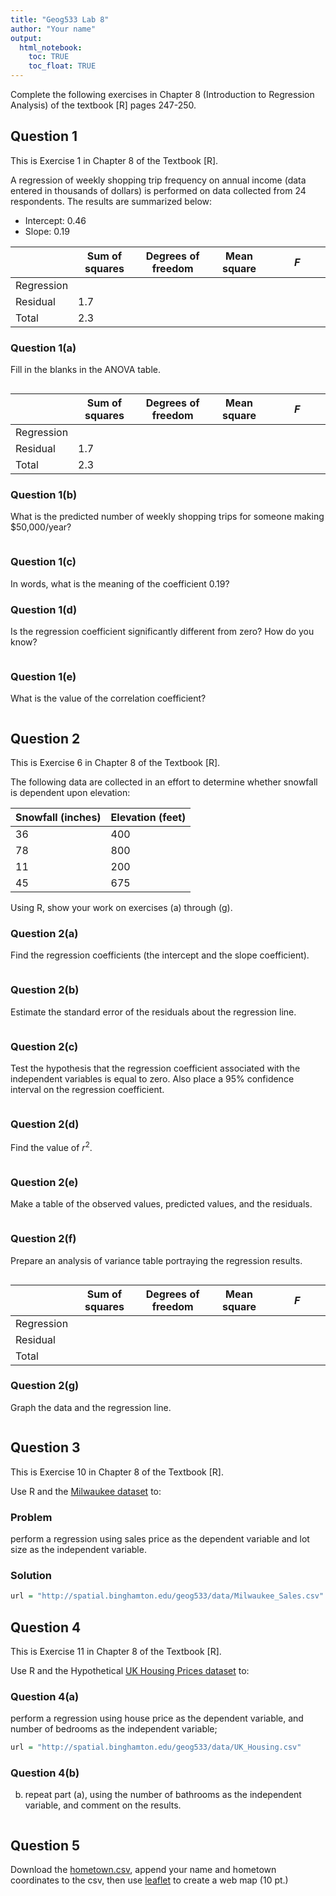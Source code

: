 ```yaml
---
title: "Geog533 Lab 8"
author: "Your name"
output: 
  html_notebook:
    toc: TRUE
    toc_float: TRUE
---
```


Complete the following exercises in Chapter 8 (Introduction to Regression Analysis) of the textbook [R] pages 247-250. 

## Question 1

This is Exercise 1 in Chapter 8 of the Textbook [R].

A regression of weekly shopping trip frequency on annual income (data entered in thousands of dollars) is performed on data collected from 24 respondents. The results are summarized below:

* Intercept: 0.46
* Slope: 0.19

|          | Sum of squares  | Degrees of freedom |  Mean square   |       *F*       |
|----------|-----------------|--------------------|----------------|-----------------|
|Regression|                 |                    |                |                 |
| Residual |       1.7       |                    |                |                 |
| Total    |       2.3       |                    |                |                 |


### Question 1(a)
Fill in the blanks in the ANOVA table.

```r

```


|          | Sum of squares  | Degrees of freedom |  Mean square   |       *F*       |
|----------|-----------------|--------------------|----------------|-----------------|
|Regression|                 |                    |                |                 |
| Residual |       1.7       |                    |                |                 |
| Total    |       2.3       |                    |                |                 |


### Question 1(b)
What is the predicted number of weekly shopping trips for someone making $50,000/year?
```r

```


### Question 1(c)
In words, what is the meaning of the coefficient 0.19?



### Question 1(d)
Is the regression coefficient significantly different from zero? How do you know?
```r

```



### Question 1(e)
What is the value of the correlation coefficient?
```r

```





## Question 2

This is Exercise 6 in Chapter 8 of the Textbook [R].

The following data are collected in an effort to determine whether snowfall is dependent upon elevation: 

| Snowfall (inches) | Elevation (feet) |
|-------------------|------------------|
|       36          |       400        |
|       78          |       800        |
|       11          |       200        |
|       45          |       675        |

Using R, show your work on exercises (a) through (g).

### Question 2(a)
Find the regression coefficients (the intercept and the slope coefficient).
```r

```


### Question 2(b)
Estimate the standard error of the residuals about the regression line.
```r

```


### Question 2(c)
Test the hypothesis that the regression coefficient associated with the independent variables is equal to zero. Also place a 95% confidence interval on the regression coefficient.
```r

```


### Question 2(d)
Find the value of $r^2$.
```r

```


### Question 2(e)
Make a table of the observed values, predicted values, and the residuals.
```r

```


### Question 2(f)
Prepare an analysis of variance table portraying the regression results.
```r

```


|          | Sum of squares  | Degrees of freedom |  Mean square   |       *F*       |
|----------|-----------------|--------------------|----------------|-----------------|
|Regression|                 |                    |                |                 |
| Residual |                 |                    |                |                 |
| Total    |                 |                    |                |                 |

### Question 2(g)
Graph the data and the regression line.
```r

```




## Question 3

This is Exercise 10 in Chapter 8 of the Textbook [R].

Use R and the [Milwaukee dataset](http://spatial.binghamton.edu/geog533/data/Milwaukee_Sales.csv) to:

### Problem
perform a regression using sales price as the dependent variable and lot size as the independent variable.

### Solution
```r
url = "http://spatial.binghamton.edu/geog533/data/Milwaukee_Sales.csv"
```



## Question 4

This is Exercise 11 in Chapter 8 of the Textbook [R].

Use R and the Hypothetical [UK Housing Prices dataset](http://spatial.binghamton.edu/geog533/data/UK_Housing.csv) to:

### Question 4(a) 
perform a regression using house price as the dependent variable, and number of bedrooms as the independent variable;

```r
url = "http://spatial.binghamton.edu/geog533/data/UK_Housing.csv"
```


### Question 4(b) 
(b) repeat part (a), using the number of bathrooms as the independent variable, and comment on the results.
```r

```


## Question 5
Download the [hometown.csv](http://spatial.binghamton.edu/geog533/data/hometown.csv), append your name and hometown coordinates to the csv, then use [leaflet](https://rstudio.github.io/leaflet/) to create a web map (10 pt.)

```r

```

